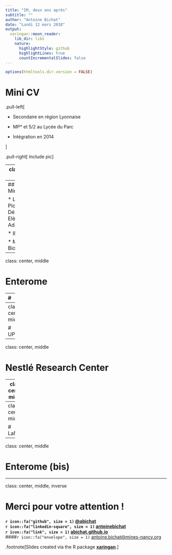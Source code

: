 ```yaml
---
title: "IM, deux ans après"
subtitle: ""
author: "Antoine Bichat"
date: "Lundi 12 mars 2018"
output:
  xaringan::moon_reader:
    lib_dir: libs
    nature:
      highlightStyle: github
      highlightLines: true
      countIncrementalSlides: false
---
```


```r
options(htmltools.dir.version = FALSE)
```

# Mini CV

.pull-left[

* Secondaire en région Lyonnaise
 
* MP* et 5/2 au Lycée du Parc

* Intégration en 2014

]


.pull-right[
Include pic
]

---
class: center, middle

# Mines Nancy

```r
knitr::include_graphics("https://slides.yihui.name/gif/impossible-parking.gif")
```

---
## Vie à Mines Nancy

* Les assos
Pics
  * Délégué 
  * Elève Administrateur 
  
* IM 

* Mineure Biologie 



---
class: center, middle

# Enterome

---
# 

---
class: center, middle

# UPMC


---
class: center, middle

# Nestlé Research Center


---
class: center, middle

# Thèse CIFRE

---
class: center, middle

# LaMME

---
class: center, middle

# Enterome (bis)


---
class: center, middle, inverse

# Merci pour votre attention !

#### `r icon::fa("github", size = 1)` <a href="https://github.com/abichat" target="_blank">@abichat</a>
<div style = "margin-top: -20px"></div>
#### `r icon::fa("linkedin-square", size = 1)` <a href="https://www.linkedin.com/in/antoinebichat" target="_blank">antoinebichat</a>
<div style = "margin-top: -20px"></div>
#### `r icon::fa("link", size = 1)` <a href="https://abichat.github.io" target="_blank">abichat.github.io</a>
<div style = "margin-top: -20px"></div>
####`r icon::fa("envelope", size = 1)` <a href="mailto:antoine.bichat@mines-nancy.org?subject=Science%20Communication%20with%20R">antoine.bichat@mines-nancy.org</a>


.footnote[Slides created via the R package [**xaringan**](https://github.com/yihui/xaringan).]
